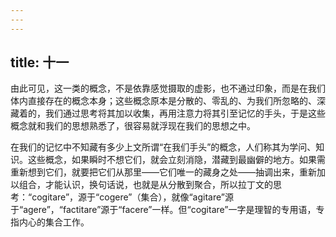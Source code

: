 ```yaml
---
---
---
```

title: 十一
---

由此可见，这一类的概念，不是依靠感觉摄取的虚影，也不通过印象，而是在我们体内直接存在的概念本身；这些概念原本是分散的、零乱的、为我们所忽略的、深藏着的，我们通过思考将其加以收集，再用注意力将其引至记忆的手头，于是这些概念就和我们的思想熟悉了，很容易就浮现在我们的思想之中。

在我们的记忆中不知藏有多少上文所谓“在我们手头”的概念，人们称其为学问、知识。这些概念，如果瞬时不想它们，就会立刻消隐，潜藏到最幽僻的地方。如果需重新想到它们，就要把它们从那里——它们唯一的藏身之处——抽调出来，重新加以组合，才能认识，换句话说，也就是从分散到聚合，所以拉丁文的思考：“cogitare”，源于“cogere”（集合），就像“agitare”源于“agere”，“factitare”源于“facere”一样。但“cogitare”一字是理智的专用语，专指内心的集合工作。